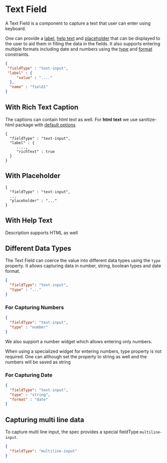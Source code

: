 
# Text Field

A Text Field is a component to capture a text that user can enter using keyboard.

One can provide a
[label](https://git.corp.adobe.com/pages/livecycle/af2-docs/spec/latest/index.html#field-properties-label),
[help text](https://git.corp.adobe.com/pages/livecycle/af2-docs/spec/latest/index.html#field-properties-description)
and
[placeholder](https://git.corp.adobe.com/pages/livecycle/af2-docs/spec/latest/index.html#field-properties-placeholder)
that can be displayed to the user to aid them in filling the data in the fields.
It also supports entering multiple formats including date and numbers using the
[type](https://git.corp.adobe.com/pages/livecycle/af2-docs/spec/latest/index.html#field-constraints-type)
and
[format](https://git.corp.adobe.com/pages/livecycle/af2-docs/spec/latest/index.html#field-constraints-format)
constraints.

```json
{
 "fieldType" : "text-input",
 "label" : {
     "value" : "...."
  },
  "name" : "field1"
}
```

<Story id="adaptive-form-components-text-input-field--def" />


## With Rich Text Caption

The captions can contain html text as well. For <strong>html text</strong> we use sanitize-html
package with <a href="https://www.npmjs.com/package/sanitize-html#default-options"> default options</a>

```
{
  "fieldType" : "text-input",
  "label" : {
     ....,
     "richText" : true
  }
}
```

<Story id="adaptive-form-components-text-input-field--with-rich-text-label" />

## With Placeholder

```
{
  "fieldType" : "text-input",
  ...
  "placeholder" : "..."
}
```

<Story id="adaptive-form-components-text-input-field--with-placeholder" />

## With Help Text

Description supports HTML as well

<Story id="adaptive-form-components-text-input-field--with-rich-help-text" />


## Different Data Types

The Text Field can coerce the value into different data types using the `type` property. It allows capturing data in
number, string, boolean types and date format.

```json
{
  "fieldType": "text-input",
  "type" : "..."
}
```

### For Capturing Numbers

```json
{
  "fieldType": "text-input",
  "type" : "number"
}
```

<Story id="adaptive-form-components-text-input-field--type-number" />

We also support a number widget which allows entering only numbers.

When using a specialized widget for entering numbers, type property is not required. One can although set the property
to string as well and the numbers will be saved as string

### For Capturing Date

```json
{
  "fieldType": "text-input",
  "type" : "string",
  "format" : "date"
}
```

<Story id="adaptive-form-components-text-input-field--type-date" />

## Capturing multi line data

To capture multi line input, the spec provides a special fieldType `multiline-input`.

```json
{
  "fieldType": "multiline-input"
}
```

<Story id="adaptive-form-components-text-input-field--multi-line-widget" />
